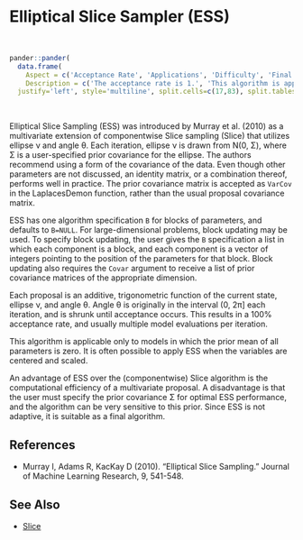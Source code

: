 # Elliptical Slice Sampler (<a name='ess'>ESS</a>)

<br>
```r
pander::pander(
  data.frame(
    Aspect = c('Acceptance Rate', 'Applications', 'Difficulty', 'Final Algorithm?', 'Proposal'),
    Description = c('The acceptance rate is 1.', 'This algorithm is applicable only to models in which the prior mean of all parameters is zero.','This algorithm is easy for a beginner. There is only one optional algorithm specification for block updating, and tuning is unnecessary, though optimal performance is gained with a user-specified prior covariance matrix for the ellipse.','Yes.', 'Multivariate.')),
  justify='left', style='multiline', split.cells=c(17,83), split.tables=Inf)
```

<br>

Elliptical Slice Sampling (ESS) was introduced by Murray et al. (2010) as a multivariate extension of componentwise Slice sampling (Slice) that utilizes ellipse ν and angle θ. Each iteration, ellipse ν is drawn from N(0, Σ), where Σ is a user-specified prior covariance for the ellipse. The authors recommend using a form of the covariance of the data. Even though other parameters are not discussed, an identity matrix, or a combination thereof, performs well in practice. The prior covariance matrix is accepted as `VarCov` in the <span class="func">LaplacesDemon</span> function, rather than the usual proposal covariance matrix.

ESS has one algorithm specification `B` for blocks of parameters, and defaults to `B=NULL`. For large-dimensional problems, block updating may be used. To specify block updating, the user gives the `B` specification a list in which each component is a block, and each component is a vector of integers pointing to the position of the parameters for that block. Block updating also requires the `Covar` argument to receive a list of prior covariance matrices of the appropriate dimension.

Each proposal is an additive, trigonometric function of the current state, ellipse ν, and angle θ. Angle θ is originally in the interval (0, 2π] each iteration, and is shrunk until acceptance occurs. This results in a 100% acceptance rate, and usually multiple model evaluations per iteration.

This algorithm is applicable only to models in which the prior mean of all parameters is zero. It is often possible to apply ESS when the variables are centered and scaled.

An advantage of ESS over the (componentwise) Slice algorithm is the computational efficiency of a multivariate proposal. A disadvantage is that the user must specify the prior covariance Σ for optimal ESS performance, and the algorithm can be very sensitive to this prior. Since ESS is not adaptive, it is suitable as a final algorithm.

## References

- Murray I, Adams R, KacKay D (2010). "Elliptical Slice Sampling." Journal of Machine Learning Research, 9, 541-548.


## See Also

- [Slice](#slice)

